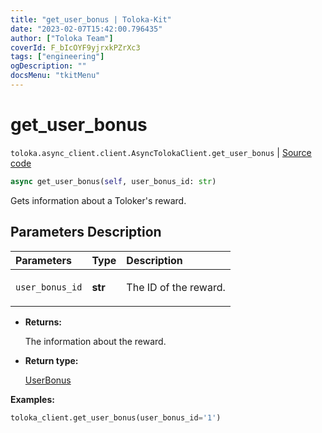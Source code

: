 ```yaml
---
title: "get_user_bonus | Toloka-Kit"
date: "2023-02-07T15:42:00.796435"
author: ["Toloka Team"]
coverId: F_bIcOYF9yjrxkPZrXc3
tags: ["engineering"]
ogDescription: ""
docsMenu: "tkitMenu"
---
```


# get_user_bonus
`toloka.async_client.client.AsyncTolokaClient.get_user_bonus` | [Source code](https://github.com/Toloka/toloka-kit/blob/v1.1.3/src/async_client/client.py#L0)

```python
async get_user_bonus(self, user_bonus_id: str)
```

Gets information about a Toloker's reward.

## Parameters Description

| Parameters | Type | Description |
| :----------| :----| :-----------|
`user_bonus_id`|**str**|<p>The ID of the reward.</p>

* **Returns:**

  The information about the reward.

* **Return type:**

  [UserBonus](/docs-new/toloka-kit/reference/toloka.client.user_bonus.UserBonus)

**Examples:**

```python
toloka_client.get_user_bonus(user_bonus_id='1')
```
